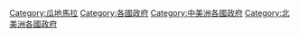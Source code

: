 [[Category:瓜地馬拉|Category:瓜地馬拉]]
[[Category:各國政府|Category:各國政府]]
[[Category:中美洲各國政府|Category:中美洲各國政府]]
[[Category:北美洲各國政府|Category:北美洲各國政府]]